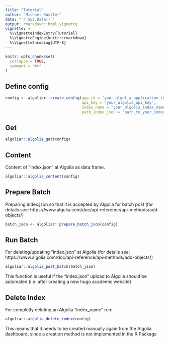 ```yaml
---
title: "Tutorial"
author: "Michael Rustler"
date: "`r Sys.Date()`"
output: rmarkdown::html_vignette
vignette: >
  %\VignetteIndexEntry{Tutorial}
  %\VignetteEngine{knitr::rmarkdown}
  %\VignetteEncoding{UTF-8}
---
```


```r
knitr::opts_chunk$set(
  collapse = TRUE,
  comment = "#>"
)
```



## Define config

```r
config <- algoliar::create_config(app_id = "your_algolia_application_id",
                                  api_key = "your_algolia_api_key",
                                  index_name = "your_algolia_index_name",
                                  path_index_json = "path_to_your_index.json")

```

## Get

```r
algoliar::algolia_get(config)

```

## Content

Content of "index.json" at Algolia as data.frame.

```r
algoliar::algolia_content(config)
```

## Prepare Batch 

Preparing index.json so that it is accepted by Algolia for batch post (for 
details see: https://www.algolia.com/doc/api-reference/api-methods/add-objects/)

```r
batch_json <- algoliar::prepare_batch_json(config)
```

## Run Batch 

For deleting/updating "index.json" at Algolia (for details see: https://www.algolia.com/doc/api-reference/api-methods/add-objects/)


```r
algoliar::algolia_post_batch(batch_json)
```

This function is useful if the "index.json" upload to Algolia should be 
automated (i.e. after creating a new hugo academic website)

## Delete Index

For completly deleting an Algolia "index_name" run: 

```r
algoliar::algolia_delete_index(config)
```

This means that it needs to be created manually again from the Algolia dashboard, 
since a creation method is not implemented in the R Package
